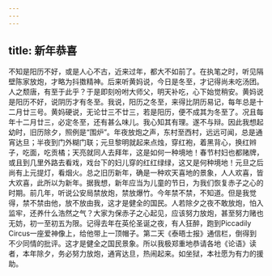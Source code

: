 ```yaml
---
---
---
```

title: 新年恭喜
---




不知是阳历不好，或是人心不古，近来过年，都大不如前了。在执笔之时，听见隔壁陈家放炮，才略为抖擞精神。后来听黄妈说，今日是冬至，才记得尚未吃汤团。人之颓唐，有至于此乎？于是即刻吩咐大师父，明天补吃，心下始觉稍安。黄妈说是阳历不好，说阴历才有冬至。我说，阳历之冬至，来得比阴历易记，每年总是十二月廿三号。黄妈硬说，无论廿三不廿三，若是阳历，便不成其为冬至了。况且每年十二月廿三，必定冬至，还有甚么味儿。我心知其有理。遂不与辩。因此我想起幼时，旧历除夕，照例是“围炉”。年夜放炮之声，东村至西村，远远可闻，总是通宵达旦；半夜到门外糊门联；元旦黎明就起来点烛，穿红袍，着黑背心，换红辫子，吃面，吃贡橘；天亮就同人去拜年，这是如何一种境地！春节村妇也都赌牌，或且到几里外路去看戏，戏台下的妇儿穿的红红绿绿，这又是何种境地！元旦之后尚有上元提灯，看烟火。总之旧历新年，确是一种欢天喜地的景象，人人欢喜，皆大欢喜，此所以为新年。据我想，新年应当为儿童的节日，为我们恢复赤子之心的时期。前几年，听说公安局禁放炮，禁放爆竹。今年禁不禁，不知道。但是我觉得，禁不禁由他，放不放由我，这才是健全的国民。人若除夕之夜不敢放炮，怕入监牢，还养什么浩然之气？大家为保赤子之心起见，应该努力放炮，甚至努力赌也无妨，初一至初五为限。记得去年在英伦圣诞之夜，有人狂醉，跑到Piccadily Circus一座爱神像上，给他带上一顶帽子。第二天《泰晤士报》通信栏，倒得到不少同情的批评。这才是健全之国民景象。所以我极郑重地恭请各地《论语》读者，本年除夕，务必努力放炮，通宵达旦，热闹起来。如坐狱，本社愿为有力的援助。